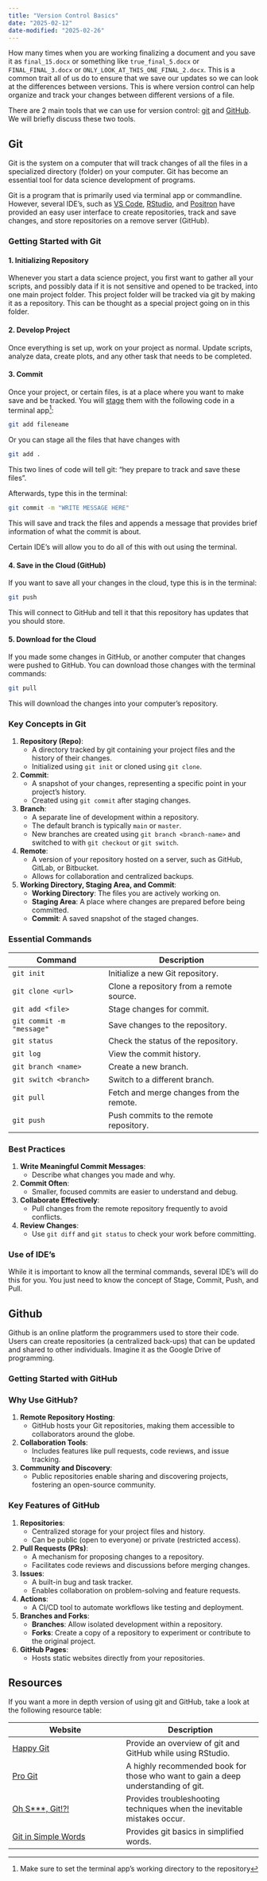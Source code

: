 ```yaml
---
title: "Version Control Basics"
date: "2025-02-12"
date-modified: "2025-02-26"
---
```


How many times when you are working finalizing a document and you save it as `final_15.docx` or something like `true_final_5.docx` or `FINAL_FINAL_3.docx` or `ONLY_LOOK_AT_THIS_ONE_FINAL_2.docx`. This is a common trait all of us do to ensure that we save our updates so we can look at the differences between versions. This is where version control can help organize and track your changes between different versions of a file.

There are 2 main tools that we can use for version control: [git](https://git-scm.com/) and [GitHub](https://github.com/). We will briefly discuss these two tools.

## Git

Git is the system on a computer that will track changes of all the files in a specialized directory (folder) on your computer. Git has become an essential tool for data science development of programs.

Git is a program that is primarily used via terminal app or commandline. However, several IDE's, such as [VS Code](https://code.visualstudio.com/), [RStudio](https://posit.co/products/open-source/rstudio/), and [Positron](https://positron.posit.co/) have provided an easy user interface to create repositories, track and save changes, and store repositories on a remove server (GitHub). 

### Getting Started with Git

#### 1. Initializing Repository

Whenever you start a data science project, you first want to gather all your scripts, and possibly data if it is not sensitive and opened to be tracked, into one main project folder. This project folder will be tracked via git by making it as a repository. This can be thought as a special project going on in this folder.

#### 2. Develop Project

Once everything is set up, work on your project as normal. Update scripts, analyze data, create plots, and any other task that needs to be completed.

#### 3. Commit

Once your project, or certain files, is at a place where you want to make save and be tracked. You will [stage](https://www.geeksforgeeks.org/staging-in-git/) them with the following code in a terminal app^[Make sure to set the terminal app's working directory to the repository]:

```bash
git add fileneame
```

Or you can stage all the files that have changes with

```bash
git add .
```

This two lines of code will tell git: "hey prepare to track and save these files".

Afterwards, type this in the terminal:

```bash
git commit -m "WRITE MESSAGE HERE"
```

This will save and track the files and appends a message that provides brief information of what the commit is about.

Certain IDE's will allow you to do all of this with out using the terminal.

#### 4. Save in the Cloud (GitHub)

If you want to save all your changes in the cloud, type this is in the terminal:

```bash
git push
```

This will connect to GitHub and tell it that this repository has updates that you should store.

#### 5. Download for the Cloud

If you made some changes in GitHub, or another computer that changes were pushed to GitHub. You can download those changes with the terminal commands:

```bash
git pull
```

This will download the changes into your computer's repository.


### Key Concepts in Git

1. **Repository (Repo)**:
   - A directory tracked by git containing your project files and the history of their changes.
   - Initialized using `git init` or cloned using `git clone`.

2. **Commit**:
   - A snapshot of your changes, representing a specific point in your project’s history.
   - Created using `git commit` after staging changes.

3. **Branch**:
   - A separate line of development within a repository.
   - The default branch is typically `main` or `master`.
   - New branches are created using `git branch <branch-name>` and switched to with `git checkout` or `git switch`.

4. **Remote**:
   - A version of your repository hosted on a server, such as GitHub, GitLab, or Bitbucket.
   - Allows for collaboration and centralized backups.

5. **Working Directory, Staging Area, and Commit**:
   - **Working Directory**: The files you are actively working on.
   - **Staging Area**: A place where changes are prepared before being committed.
   - **Commit**: A saved snapshot of the staged changes.



### Essential Commands

| Command                       | Description                                      |
|-------------------------------|--------------------------------------------------|
| `git init`                    | Initialize a new Git repository.                |
| `git clone <url>`             | Clone a repository from a remote source.        |
| `git add <file>`              | Stage changes for commit.                       |
| `git commit -m "message"`     | Save changes to the repository.                 |
| `git status`                  | Check the status of the repository.             |
| `git log`                     | View the commit history.                        |
| `git branch <name>`           | Create a new branch.                            |
| `git switch <branch>`         | Switch to a different branch.                   |
| `git pull`                    | Fetch and merge changes from the remote.        |
| `git push`                    | Push commits to the remote repository.          |


### Best Practices

1. **Write Meaningful Commit Messages**:
   - Describe what changes you made and why.

2. **Commit Often**:
   - Smaller, focused commits are easier to understand and debug.

3. **Collaborate Effectively**:
   - Pull changes from the remote repository frequently to avoid conflicts.

4. **Review Changes**:
   - Use `git diff` and `git status` to check your work before committing.


### Use of IDE's

While it is important to know all the terminal commands, several IDE's will do this for you. You just need to know the concept of Stage, Commit, Push, and Pull.

## Github

Github is an online platform the programmers used to store their code. Users can create repositories (a centralized back-ups) that can be updated and shared to other individuals. Imagine it as the Google Drive of programming.

### Getting Started with GitHub



### Why Use GitHub?

1. **Remote Repository Hosting**:
   - GitHub hosts your Git repositories, making them accessible to collaborators around the globe.

2. **Collaboration Tools**:
   - Includes features like pull requests, code reviews, and issue tracking.

3. **Community and Discovery**:
   - Public repositories enable sharing and discovering projects, fostering an open-source community.


### Key Features of GitHub

1. **Repositories**:
   - Centralized storage for your project files and history.
   - Can be public (open to everyone) or private (restricted access).

2. **Pull Requests (PRs)**:
   - A mechanism for proposing changes to a repository.
   - Facilitates code reviews and discussions before merging changes.

3. **Issues**:
   - A built-in bug and task tracker.
   - Enables collaboration on problem-solving and feature requests.

4. **Actions**:
   - A CI/CD tool to automate workflows like testing and deployment.

5. **Branches and Forks**:
   - **Branches**: Allow isolated development within a repository.
   - **Forks**: Create a copy of a repository to experiment or contribute to the original project.

6. **GitHub Pages**:
   - Hosts static websites directly from your repositories.





## Resources

If you want a more in depth version of using git and GitHub, take a look at the following resource table:

| Website                                                              | Description                                                                       |
|----------------------------------------------------------------------|-----------------------------------------------------------------------------------|
| [Happy Git](https://happygitwithr.com/)                              | Provide an overview of git and GitHub while using RStudio.                        |
| [Pro Git](https://git-scm.com/book/en/v2)                            | A highly recommended book for those who want to gain a deep understanding of git. |
| [Oh S\*\*\*, Git!?!](https://ohshitgit.com/)                         | Provides troubleshooting techniques when the inevitable mistakes occur.           |
| [Git in Simple Words](https://xosh.org/explain-git-in-simple-words/) | Provides git basics in simplified words.                                          |

